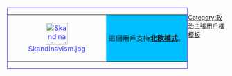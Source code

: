 <references /><div style="float: left; border:solid #3333FF 1px; margin: 1px;">
{| cellspacing="0" style="width: 238px;"
| style="width: 45px; height: 45px; text-align: center; font-size: {{{5|{{{id-s|14}}}}}}pt; color: #3333FF;" |[[File:Skandinavism.jpg|50px]]
| style="font-size: {{{info-s|10}}}pt;background:#00bfff;padding: 4pt; line-height: 1.25em; color: #FF;" | 這個用戶支持'''[[北欧模式]]'''。
|}</div><noinclude>[[Category:政治主張用戶框模板]]</noinclude>